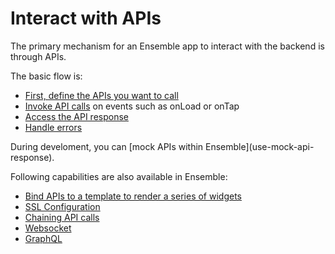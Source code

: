 
# Interact with APIs

The primary mechanism for an Ensemble app to interact with the backend is through APIs.

The basic flow is:

- [First, define the APIs you want to call](define-api)
- [Invoke API calls](call-api) on events such as onLoad or onTap
- [Access the API response](access-api-response)
- [Handle errors](api-on-error)

<Callout emoji="💡">
  During develoment, you can [mock APIs within Ensemble](use-mock-api-response).
</Callout>


Following capabilities are also available in Ensemble:


- [Bind APIs to a template to render a series of widgets](api-item-templates)
- [SSL Configuration](api-ssl-configuration)
- [Chaining API calls](chaining-apis)
- [Websocket](websocket)
- [GraphQL](graphql)
